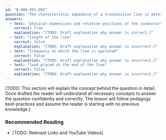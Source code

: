 ```yaml
---
id: "B-006-001-002"
question: "The characteristic impedance of a transmission line is determined by the:"
answers:
  - text: "physical dimensions and relative positions of the conductors"
    correct: true
    explanation: "[TODO: Draft explanation why answer is correct.]"
  - text: "length of the line"
    correct: false
    explanation: "[TODO: Draft explanation why answer is incorrect.]"
  - text: "frequency at which the line is operated"
    correct: false
    explanation: "[TODO: Draft explanation why answer is incorrect.]"
  - text: "load placed at the end of the line"
    correct: false
    explanation: "[TODO: Draft explanation why answer is incorrect.]"
---
```


[TODO: This section will explain the concept behind the question in detail. Once drafted the reader will understand all necessary concepts to answer the question confidently and correctly. The lesson will follow pedagogy best-practices and assume the reader is starting with no previous knowledge.]

### Recommended Reading

- [TODO: Relevant Links and YouTube Videos]
